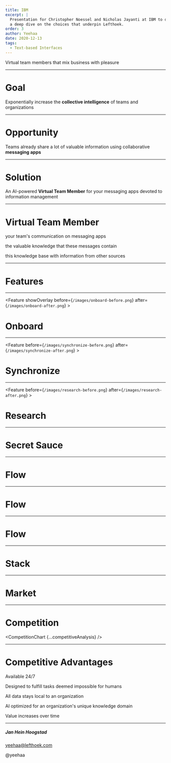 ```yaml
---
title: IBM
excerpt: |
  Presentation for Christopher Noessel and Nicholas Jayanti at IBM to do
  a deep dive on the choices that underpin Lefthoek.
order: 3
author: Yeehaa
date: 2020-12-13
tags: 
  - Text-based Interfaces
---
```


<Cover>

Virtual team members that mix business with pleasure

</Cover>

---

<Basic>

# Goal

Exponentially increase the **collective intelligence** of teams and organizations

</Basic>

---

<Basic>

# Opportunity

Teams already share a lot of valuable information using collaborative
**messaging apps**

</Basic>

---

<Basic>

# Solution

An AI-powered **Virtual Team Member** for your messaging apps devoted to
information management 

</Basic>

---

<Icons>

# Virtual Team Member

<SellingPoint iconName="Microphone" title="moderates">your team's communication on messaging apps</SellingPoint>

<SellingPoint iconName="Binders" title="organizes">the valuable knowledge that these messages
contain</SellingPoint>

<SellingPoint iconName="Hologram" title="augments">this knowledge base with 
information from other sources</SellingPoint>

</Icons>


---

<SectionCover>

# Features

</SectionCover>

---

<Feature showOverlay before={`/images/onboard-before.png`} after={`/images/onboard-after.png`} >

  # Onboard

</Feature>

---

<Feature before={`/images/synchronize-before.png`} after={`/images/synchronize-after.png`} >

  # Synchronize

</Feature>

---

<Feature before={`/images/research-before.png`} after={`/images/research-after.png`} >

  # Research 

</Feature>

---

<SectionCover>

# Secret Sauce

</SectionCover>

---
<Basic>

# Flow

<Flow input="text" blackbox="messaging app" output="text"/>

</Basic>

---

<Basic>

# Flow

<Flow input="text" blackbox="lefthoek" output="text"/>

</Basic>

---
<Basic>

# Flow

<Flow input="messaging apps" blackbox="lefthoek" output="messaging apps"/>

</Basic>

---

<Basic>

# Stack

<Stack stackData={techStack}/>

</Basic>

---

<SectionCover>

# Market

</SectionCover>

---

<Basic variant="midnight">

# Competition

  <CompetitionChart {...competitiveAnalysis} />

</Basic>

---

<Icons>

# Competitive Advantages

<SellingPoint iconName="Knot" title="loyal">Available 24/7</SellingPoint>

<SellingPoint iconName="Different" title="different">Designed to fulfill tasks deemed impossible for
humans</SellingPoint>

<SellingPoint iconName="Curtains" title="discrete">All data stays local to an
organization</SellingPoint>

<SellingPoint iconName="SewingMachine" title="bespoke">AI optimized for an organization's unique knowledge
domain</SellingPoint>

<SellingPoint iconName="HighFive" title="eager">Value increases over time</SellingPoint>

</Icons>

---

<Cover>

##### Jan Hein Hoogstad

yeehaa@lefthoek.com

@yeehaa

</Cover>

